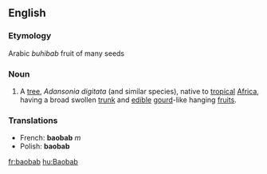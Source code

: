 ==English==
===Etymology===
Arabic ''buhibab'' fruit of many seeds
===Noun===
{{wikipedia}}
#A [[tree]], ''Adansonia digitata'' (and similar species), native to [[tropical]] [[Africa]], having a broad swollen [[trunk]] and [[edible]] [[gourd]]-like hanging [[fruit]]s.
===Translations===
*French: '''baobab''' ''m''
*Polish: '''baobab'''

[[fr:baobab]]
[[hu:Baobab]]